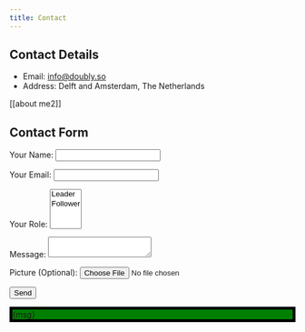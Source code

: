 ```yaml
---
title: Contact
---
```


<script>
    let form
    let msg
  
    async function submit(e) {
        e.preventDefault()
        
        let formData = new FormData(form)
        let reply = await fetch('/', {
            method: 'POST',
            headers: { "Content-Type": "multipart/form-data" },
            body: new URLSearchParams(formData).toString()
        })
        msg = 'Form successfully submitted'
    }
</script>

<style>
#msg {
    border: thick solid black;
    background: green;
}
</style>

## Contact Details

- Email: <a href='mailto:info@doubly.so'>info@doubly.so</a>
- Address: Delft and Amsterdam, The Netherlands

[[about me2]]

## Contact Form

<form bind:this={form} name="contact" method="POST" data-netlify="true">
  <p>
    <label>Your Name: <input type="text" name="name" /></label>   
  </p>
  <p>
    <label>Your Email: <input type="email" name="email" /></label>
  </p>
  <p>
    <label>Your Role: <select name="role[]" multiple>
      <option value="leader">Leader</option>
      <option value="follower">Follower</option>
    </select></label>
  </p>
  <p>
    <label>Message: <textarea name="message"></textarea></label>
  </p>
  <p>
    <label>Picture (Optional): <input type="file" name="picture" /></label>
  </p>
  <p>
    <button on:click={submit}>Send</button>
  </p>
</form>

<p id=msg>{msg}</p>

